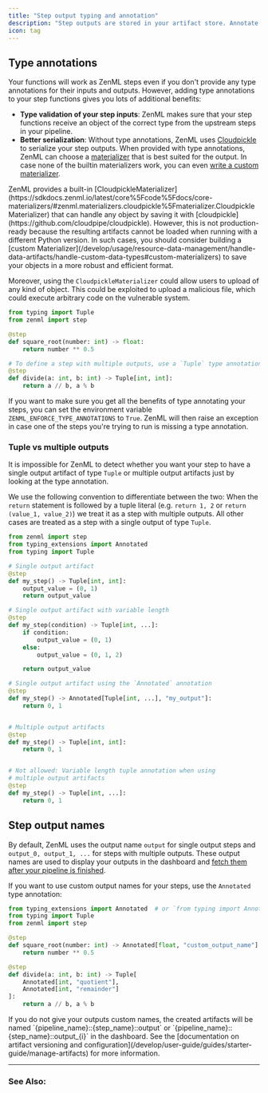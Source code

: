 ```yaml
---
title: "Step output typing and annotation"
description: "Step outputs are stored in your artifact store. Annotate and name them to make more explicit."
icon: tag
---
```


## Type annotations

Your functions will work as ZenML steps even if you don't provide any type annotations for their inputs and outputs. However, adding type annotations to your step functions gives you lots of additional benefits:

* **Type validation of your step inputs**: ZenML makes sure that your step functions receive an object of the correct type from the upstream steps in your pipeline.
* **Better serialization**: Without type annotations, ZenML uses [Cloudpickle](https://github.com/cloudpipe/cloudpickle) to serialize your step outputs. When provided with type annotations, ZenML can choose a [materializer](/develop/getting-started/core-concepts#materializers) that is best suited for the output. In case none of the builtin materializers work, you can even [write a custom materializer](/develop/usage/resource-data-management/handle-data-artifacts/handle-custom-data-types).

<Note>
    ZenML provides a built-in [CloudpickleMaterializer](https://sdkdocs.zenml.io/latest/core%5Fcode%5Fdocs/core-materializers/#zenml.materializers.cloudpickle%5Fmaterializer.CloudpickleMaterializer) that can handle any object by saving it with [cloudpickle](https://github.com/cloudpipe/cloudpickle). However, this is not production-ready because the resulting artifacts cannot be loaded when running with a different Python version. In such cases, you should consider building a [custom Materializer](/develop/usage/resource-data-management/handle-data-artifacts/handle-custom-data-types#custom-materializers) to save your objects in a more robust and efficient format.
</Note>

Moreover, using the `CloudpickleMaterializer` could allow users to upload of any kind of object. This could be exploited to upload a malicious file, which could execute arbitrary code on the vulnerable system.


```py
from typing import Tuple
from zenml import step

@step
def square_root(number: int) -> float:
    return number ** 0.5

# To define a step with multiple outputs, use a `Tuple` type annotation
@step
def divide(a: int, b: int) -> Tuple[int, int]:
    return a // b, a % b
```

If you want to make sure you get all the benefits of type annotating your steps, you can set the environment variable `ZENML_ENFORCE_TYPE_ANNOTATIONS` to `True`. ZenML will then raise an exception in case one of the steps you're trying to run is missing a type annotation.

### Tuple vs multiple outputs

It is impossible for ZenML to detect whether you want your step to have a single output artifact of type `Tuple` or multiple output artifacts just by looking at the type annotation.

We use the following convention to differentiate between the two: When the `return` statement is followed by a tuple literal (e.g. `return 1, 2` or `return (value_1, value_2)`) we treat it as a step with multiple outputs. All other cases are treated as a step with a single output of type `Tuple`.


```py
from zenml import step
from typing_extensions import Annotated
from typing import Tuple

# Single output artifact
@step
def my_step() -> Tuple[int, int]:
    output_value = (0, 1)
    return output_value

# Single output artifact with variable length
@step
def my_step(condition) -> Tuple[int, ...]:
    if condition:
        output_value = (0, 1)
    else:
        output_value = (0, 1, 2)

    return output_value

# Single output artifact using the `Annotated` annotation
@step
def my_step() -> Annotated[Tuple[int, ...], "my_output"]:
    return 0, 1


# Multiple output artifacts
@step
def my_step() -> Tuple[int, int]:
    return 0, 1


# Not allowed: Variable length tuple annotation when using
# multiple output artifacts
@step
def my_step() -> Tuple[int, ...]:
    return 0, 1
```

## Step output names

By default, ZenML uses the output name `output` for single output steps and `output_0, output_1, ...` for steps with multiple outputs. These output names are used to display your outputs in the dashboard and [fetch them after your pipeline is finished](/develop/usage/pipelines/build-pipelines/fetching-pipelines).

If you want to use custom output names for your steps, use the `Annotated` type annotation:

```py
from typing_extensions import Annotated  # or `from typing import Annotated on Python 3.9+
from typing import Tuple
from zenml import step

@step
def square_root(number: int) -> Annotated[float, "custom_output_name"]:
    return number ** 0.5

@step
def divide(a: int, b: int) -> Tuple[
    Annotated[int, "quotient"],
    Annotated[int, "remainder"]
]:
    return a // b, a % b
```

<Info>
    If you do not give your outputs custom names, the created artifacts will be named `{pipeline_name}::{step_name}::output` or `{pipeline_name}::{step_name}::output_{i}` in the dashboard. See the [documentation on artifact versioning and configuration](/develop/user-guide/guides/starter-guide/manage-artifacts) for more information.
</Info>

---

### See Also:

<CardGroup cols={2}>
<Card title="Learn more about output annotation" icon="tag" href="/develop/usage/resource-data-management/handle-data-artifacts/return-multiple-outputs-from-a-step" horizontal />
<Card title="Handle custom data types" icon="cube" href="/develop/usage/resource-data-management/handle-data-artifacts/handle-custom-data-types" horizontal /> </CardGroup>

